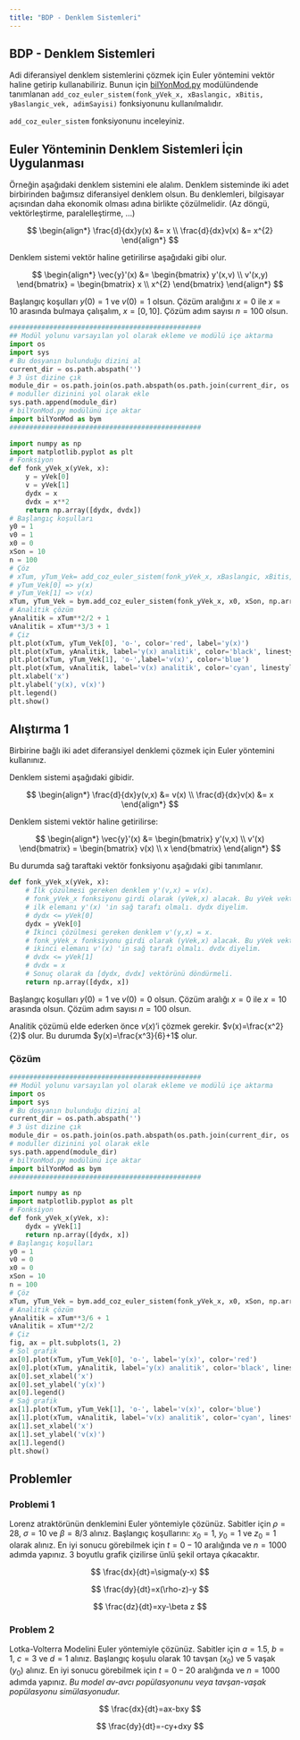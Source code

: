 ```yaml
---
title: "BDP - Denklem Sistemleri"
---
```


## BDP - Denklem Sistemleri

Adi diferansiyel denklem sistemlerini çözmek için Euler yöntemini vektör haline getirip kullanabiliriz. Bunun için [bilYonMod.py](/moduller/bilYonMod.py) modülündende tanımlanan `add_coz_euler_sistem(fonk_yVek_x, xBaslangic, xBitis, yBaslangic_vek, adimSayisi)` fonksiyonunu kullanılmalıdır.

::: {.callout-note}
`add_coz_euler_sistem` fonksiyonunu inceleyiniz.
:::

## Euler Yönteminin Denklem Sistemleri İçin Uygulanması

Örneğin aşağıdaki denklem sistemini ele alalım. Denklem sisteminde iki adet birbirinden bağımsız diferansiyel denklem olsun. Bu denklemleri, bilgisayar açısından daha ekonomik olması adına birlikte çözülmelidir. (Az döngü, vektörleştirme, paralelleştirme, ...)

$$
\begin{align*}
    \frac{d}{dx}y(x) &= x \\
    \frac{d}{dx}v(x) &= x^{2}
\end{align*}
$$

Denklem sistemi vektör haline getirilirse aşağıdaki gibi olur.

$$
\begin{align*}
    \vec{y}'(x) &= \begin{bmatrix} y'(x,v) \\ v'(x,y) \end{bmatrix} = \begin{bmatrix} x \\ x^{2} \end{bmatrix}
\end{align*}
$$

Başlangıç koşulları $y(0)=1$ ve $v(0)=1$ olsun. Çözüm aralığını $x=0$ ile $x=10$ arasında bulmaya çalışalım, $x=[0,10]$. Çözüm adım sayısı $n=100$ olsun.

```python
################################################
## Modül yolunu varsayılan yol olarak ekleme ve modülü içe aktarma
import os
import sys
# Bu dosyanın bulunduğu dizini al
current_dir = os.path.abspath('')
# 3 üst dizine çık
module_dir = os.path.join(os.path.abspath(os.path.join(current_dir, os.pardir, os.pardir, os.pardir)), 'moduller')
# moduller dizinini yol olarak ekle
sys.path.append(module_dir)
# bilYonMod.py modülünü içe aktar
import bilYonMod as bym
################################################

import numpy as np
import matplotlib.pyplot as plt
# Fonksiyon
def fonk_yVek_x(yVek, x):
    y = yVek[0]
    v = yVek[1]
    dydx = x
    dvdx = x**2
    return np.array([dydx, dvdx])
# Başlangıç koşulları
y0 = 1
v0 = 1
x0 = 0
xSon = 10
n = 100
# Çöz
# xTum, yTum_Vek= add_coz_euler_sistem(fonk_yVek_x, xBaslangic, xBitis, yBaslangic_vek, adimSayisi)
# yTum_Vek[0] => y(x)
# yTum_Vek[1] => v(x)
xTum, yTum_Vek = bym.add_coz_euler_sistem(fonk_yVek_x, x0, xSon, np.array([y0, v0]), n)
# Analitik çözüm
yAnalitik = xTum**2/2 + 1
vAnalitik = xTum**3/3 + 1
# Çiz
plt.plot(xTum, yTum_Vek[0], 'o-', color='red', label='y(x)')
plt.plot(xTum, yAnalitik, label='y(x) analitik', color='black', linestyle='--')
plt.plot(xTum, yTum_Vek[1], 'o-',label='v(x)', color='blue')
plt.plot(xTum, vAnalitik, label='v(x) analitik', color='cyan', linestyle='--')
plt.xlabel('x')
plt.ylabel('y(x), v(x)')
plt.legend()
plt.show()
```

## Alıştırma 1

Birbirine bağlı iki adet diferansiyel denklemi çözmek için Euler yöntemini kullanınız.

Denklem sistemi aşağıdaki gibidir.

$$
\begin{align*}
\frac{d}{dx}y(v,x) &= v(x) \\
\frac{d}{dx}v(x) &= x
\end{align*}
$$

Denklem sistemi vektör haline getirilirse:

$$
\begin{align*}
\vec{y}'(x) &= \begin{bmatrix} y'(v,x) \\ v'(x) \end{bmatrix} = \begin{bmatrix} v(x) \\ x \end{bmatrix}
\end{align*}
$$

Bu durumda sağ taraftaki vektör fonksiyonu aşağıdaki gibi tanımlanır.

```python
def fonk_yVek_x(yVek, x):
    # İlk çözülmesi gereken denklem y'(v,x) = v(x). 
    # fonk_yVek_x fonksiyonu girdi olarak (yVek,x) alacak. Bu yVek vektörünün
    # ilk elemanı y'(x) 'in sağ tarafı olmalı. dydx diyelim.
    # dydx <= yVek[0]
    dydx = yVek[0]
    # İkinci çözülmesi gereken denklem v'(y,x) = x.
    # fonk_yVek_x fonksiyonu girdi olarak (yVek,x) alacak. Bu yVek vektörünün
    # ikinci elemanı v'(x) 'in sağ tarafı olmalı. dvdx diyelim.
    # dvdx <= yVek[1] 
    # dvdx = x
    # Sonuç olarak da [dydx, dvdx] vektörünü döndürmeli.
    return np.array([dydx, x])
```

Başlangıç koşulları $y(0)=1$ ve $v(0)=0$ olsun. Çözüm aralığı $x=0$ ile $x=10$ arasında olsun. Çözüm adım sayısı $n=100$ olsun.

Analitik çözümü elde ederken önce $v(x)$'i çözmek gerekir. $v(x)=\frac{x^2}{2}$ olur. Bu durumda $y(x)=\frac{x^3}{6}+1$ olur.

### Çözüm

```python
################################################
## Modül yolunu varsayılan yol olarak ekleme ve modülü içe aktarma
import os
import sys
# Bu dosyanın bulunduğu dizini al
current_dir = os.path.abspath('')
# 3 üst dizine çık
module_dir = os.path.join(os.path.abspath(os.path.join(current_dir, os.pardir, os.pardir, os.pardir)), 'moduller')
# moduller dizinini yol olarak ekle
sys.path.append(module_dir)
# bilYonMod.py modülünü içe aktar
import bilYonMod as bym
################################################

import numpy as np
import matplotlib.pyplot as plt
# Fonksiyon
def fonk_yVek_x(yVek, x):
    dydx = yVek[1]
    return np.array([dydx, x])
# Başlangıç koşulları
y0 = 1
v0 = 0
x0 = 0
xSon = 10
n = 100
# Çöz
xTum, yTum_Vek = bym.add_coz_euler_sistem(fonk_yVek_x, x0, xSon, np.array([y0, v0]), n)
# Analitik çözüm
yAnalitik = xTum**3/6 + 1
vAnalitik = xTum**2/2
# Çiz
fig, ax = plt.subplots(1, 2)
# Sol grafik
ax[0].plot(xTum, yTum_Vek[0], 'o-', label='y(x)', color='red')
ax[0].plot(xTum, yAnalitik, label='y(x) analitik', color='black', linestyle='--')
ax[0].set_xlabel('x')
ax[0].set_ylabel('y(x)')
ax[0].legend()
# Sağ grafik
ax[1].plot(xTum, yTum_Vek[1], 'o-', label='v(x)', color='blue')
ax[1].plot(xTum, vAnalitik, label='v(x) analitik', color='cyan', linestyle='--')
ax[1].set_xlabel('x')
ax[1].set_ylabel('v(x)')
ax[1].legend()
plt.show()
```

## Problemler

### Problemi 1

Lorenz atraktörünün denklemini Euler yöntemiyle çözünüz. Sabitler için $\rho=28$, $\sigma=10$ ve $\beta=8/3$ alınız. Başlangıç koşullarını: $x_{0}=1$, $y_{0}=1$ ve $z_{0}=1$ olarak alınız. En iyi sonucu görebilmek için $t=0-10$ aralığında ve $n= 1000$ adımda yapınız. 3 boyutlu grafik çizilirse ünlü şekil ortaya çıkacaktır.

$$
\frac{dx}{dt}=\sigma(y-x)
$$

$$
\frac{dy}{dt}=x(\rho-z)-y
$$

$$
\frac{dz}{dt}=xy-\beta z
$$

### Problem 2

Lotka-Volterra Modelini Euler yöntemiyle çözünüz. Sabitler için $a=1.5$, $b=1$, $c=3$ ve $d=1$ alınız. Başlangıç koşulu olarak 10 tavşan ($x_{0}$) ve 5 vaşak ($y_{0}$) alınız. En iyi sonucu görebilmek için $t=0-20$ aralığında ve $n= 1000$ adımda yapınız.
*Bu model av-avcı popülasyonunu veya tavşan-vaşak popülasyonu simülasyonudur.*

$$
\frac{dx}{dt}=ax-bxy
$$

$$
\frac{dy}{dt}=-cy+dxy
$$
